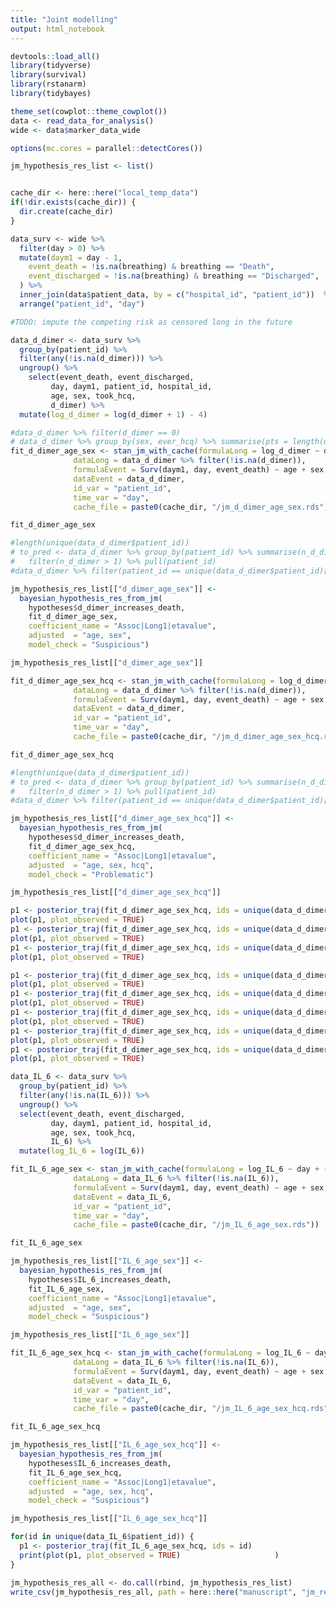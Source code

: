 ```yaml
---
title: "Joint modelling"
output: html_notebook
---
```


```r
devtools::load_all()
library(tidyverse)
library(survival)
library(rstanarm)
library(tidybayes)

theme_set(cowplot::theme_cowplot())
data <- read_data_for_analysis()
wide <- data$marker_data_wide

options(mc.cores = parallel::detectCores())

jm_hypothesis_res_list <- list()


cache_dir <- here::here("local_temp_data")
if(!dir.exists(cache_dir)) {
  dir.create(cache_dir)
}

```

```r

data_surv <- wide %>%  
  filter(day > 0) %>%
  mutate(daym1 = day - 1,
    event_death = !is.na(breathing) & breathing == "Death",
    event_discharged = !is.na(breathing) & breathing == "Discharged",
  ) %>%
  inner_join(data$patient_data, by = c("hospital_id", "patient_id"))  %>%
  arrange("patient_id", "day")

#TODO: impute the competing risk as censored long in the future
```

```r
data_d_dimer <- data_surv %>%
  group_by(patient_id) %>%
  filter(any(!is.na(d_dimer))) %>%
  ungroup() %>%
    select(event_death, event_discharged, 
         day, daym1, patient_id, hospital_id, 
         age, sex, took_hcq,
         d_dimer) %>%
  mutate(log_d_dimer = log(d_dimer + 1) - 4)

#data_d_dimer %>% filter(d_dimer == 0)
# data_d_dimer %>% group_by(sex, ever_hcq) %>% summarise(pts = length(unique(patient_id)), n_dimer = sum(!is.na(d_dimer)))
fit_d_dimer_age_sex <- stan_jm_with_cache(formulaLong = log_d_dimer ~ day + (1  | patient_id),
              dataLong = data_d_dimer %>% filter(!is.na(d_dimer)),
              formulaEvent = Surv(daym1, day, event_death) ~ age + sex,
              dataEvent = data_d_dimer,
              id_var = "patient_id",
              time_var = "day",
              cache_file = paste0(cache_dir, "/jm_d_dimer_age_sex.rds"))

fit_d_dimer_age_sex

#length(unique(data_d_dimer$patient_id))
# to_pred <- data_d_dimer %>% group_by(patient_id) %>% summarise(n_d_dimer = sum(!is.na(d_dimer))) %>%
#   filter(n_d_dimer > 1) %>% pull(patient_id)
#data_d_dimer %>% filter(patient_id == unique(data_d_dimer$patient_id)[31])

```

```r
jm_hypothesis_res_list[["d_dimer_age_sex"]] <-
  bayesian_hypothesis_res_from_jm(
    hypotheses$d_dimer_increases_death,
    fit_d_dimer_age_sex,
    coefficient_name = "Assoc|Long1|etavalue",
    adjusted  = "age, sex",
    model_check = "Suspicious")

jm_hypothesis_res_list[["d_dimer_age_sex"]]
```

```r
fit_d_dimer_age_sex_hcq <- stan_jm_with_cache(formulaLong = log_d_dimer ~ day + (1  | patient_id),
              dataLong = data_d_dimer %>% filter(!is.na(d_dimer)),
              formulaEvent = Surv(daym1, day, event_death) ~ age + sex + took_hcq,
              dataEvent = data_d_dimer,
              id_var = "patient_id",
              time_var = "day",
              cache_file = paste0(cache_dir, "/jm_d_dimer_age_sex_hcq.rds"))

fit_d_dimer_age_sex_hcq

#length(unique(data_d_dimer$patient_id))
# to_pred <- data_d_dimer %>% group_by(patient_id) %>% summarise(n_d_dimer = sum(!is.na(d_dimer))) %>%
#   filter(n_d_dimer > 1) %>% pull(patient_id)
#data_d_dimer %>% filter(patient_id == unique(data_d_dimer$patient_id)[31])

```

```r
jm_hypothesis_res_list[["d_dimer_age_sex_hcq"]] <-
  bayesian_hypothesis_res_from_jm(
    hypotheses$d_dimer_increases_death,
    fit_d_dimer_age_sex_hcq,
    coefficient_name = "Assoc|Long1|etavalue",
    adjusted  = "age, sex, hcq",
    model_check = "Problematic")

jm_hypothesis_res_list[["d_dimer_age_sex_hcq"]]
```


```r
p1 <- posterior_traj(fit_d_dimer_age_sex_hcq, ids = unique(data_d_dimer$patient_id)[1:11])
plot(p1, plot_observed = TRUE)                     
p1 <- posterior_traj(fit_d_dimer_age_sex_hcq, ids = unique(data_d_dimer$patient_id)[12:14])
plot(p1, plot_observed = TRUE)                     
p1 <- posterior_traj(fit_d_dimer_age_sex_hcq, ids = unique(data_d_dimer$patient_id)[15:18])
plot(p1, plot_observed = TRUE)                     

p1 <- posterior_traj(fit_d_dimer_age_sex_hcq, ids = unique(data_d_dimer$patient_id)[19:20])
plot(p1, plot_observed = TRUE)                     
p1 <- posterior_traj(fit_d_dimer_age_sex_hcq, ids = unique(data_d_dimer$patient_id)[21:22])
plot(p1, plot_observed = TRUE)                     
p1 <- posterior_traj(fit_d_dimer_age_sex_hcq, ids = unique(data_d_dimer$patient_id)[22:26])
plot(p1, plot_observed = TRUE)
p1 <- posterior_traj(fit_d_dimer_age_sex_hcq, ids = unique(data_d_dimer$patient_id)[27:29])
plot(p1, plot_observed = TRUE)                     
p1 <- posterior_traj(fit_d_dimer_age_sex_hcq, ids = unique(data_d_dimer$patient_id)[30:32])
plot(p1, plot_observed = TRUE)                     
```


```r
data_IL_6 <- data_surv %>%
  group_by(patient_id) %>%
  filter(any(!is.na(IL_6))) %>%
  ungroup() %>% 
  select(event_death, event_discharged, 
         day, daym1, patient_id, hospital_id, 
         age, sex, took_hcq,
         IL_6) %>%
  mutate(log_IL_6 = log(IL_6))

fit_IL_6_age_sex <- stan_jm_with_cache(formulaLong = log_IL_6 ~ day + (1 + day | patient_id),
              dataLong = data_IL_6 %>% filter(!is.na(IL_6)),
              formulaEvent = Surv(daym1, day, event_death) ~ age + sex,
              dataEvent = data_IL_6,
              id_var = "patient_id",
              time_var = "day",
              cache_file = paste0(cache_dir, "/jm_IL_6_age_sex.rds"))

fit_IL_6_age_sex

```
```r
jm_hypothesis_res_list[["IL_6_age_sex"]] <-
  bayesian_hypothesis_res_from_jm(
    hypotheses$IL_6_increases_death,
    fit_IL_6_age_sex,
    coefficient_name = "Assoc|Long1|etavalue",
    adjusted  = "age, sex",
    model_check = "Suspicious")

jm_hypothesis_res_list[["IL_6_age_sex"]]

```

```r
fit_IL_6_age_sex_hcq <- stan_jm_with_cache(formulaLong = log_IL_6 ~ day + (1 + day | patient_id),
              dataLong = data_IL_6 %>% filter(!is.na(IL_6)),
              formulaEvent = Surv(daym1, day, event_death) ~ age + sex + took_hcq,
              dataEvent = data_IL_6,
              id_var = "patient_id",
              time_var = "day",
              cache_file = paste0(cache_dir, "/jm_IL_6_age_sex_hcq.rds"))

fit_IL_6_age_sex_hcq
```

```r
jm_hypothesis_res_list[["IL_6_age_sex_hcq"]] <-
  bayesian_hypothesis_res_from_jm(
    hypotheses$IL_6_increases_death,
    fit_IL_6_age_sex_hcq,
    coefficient_name = "Assoc|Long1|etavalue",
    adjusted  = "age, sex, hcq",
    model_check = "Suspicious")

jm_hypothesis_res_list[["IL_6_age_sex_hcq"]]

```


```r
for(id in unique(data_IL_6$patient_id)) {
  p1 <- posterior_traj(fit_IL_6_age_sex_hcq, ids = id)
  print(plot(p1, plot_observed = TRUE)                     )
}

```

```r
jm_hypothesis_res_all <- do.call(rbind, jm_hypothesis_res_list)
write_csv(jm_hypothesis_res_all, path = here::here("manuscript", "jm_res.csv"))
```
